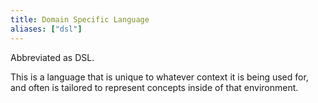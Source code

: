 ```yaml
---
title: Domain Specific Language
aliases: ["dsl"]
---
```


Abbreviated as DSL.

This is a language that is unique to whatever context it is being used for, and
often is tailored to represent concepts inside of that environment.
